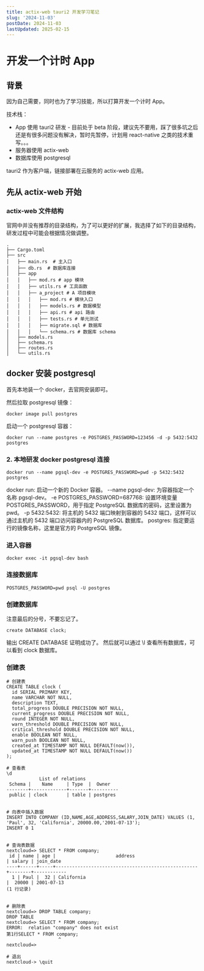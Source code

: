 ```yaml
---
title: actix-web tauri2 开发学习笔记
slug: '2024-11-03'
postDate: 2024-11-03
lastUpdated: 2025-02-15
---
```


# 开发一个计时 App

## 背景

因为自己需要，同时也为了学习技能，所以打算开发一个计时 App。

技术栈：

- App 使用 tauri2 研发 - 目前处于 beta 阶段，建议先不要用，踩了很多坑之后还是有很多问题没有解决，暂时先暂停，计划用 react-native 之类的技术重写。。。
- 服务器使用 actix-web
- 数据库使用 postgresql

tauri2 作为客户端，链接部署在云服务的 actix-web 应用。

## 先从 actix-web 开始

### actix-web 文件结构

官网中并没有推荐的目录结构，为了可以更好的扩展，我选择了如下的目录结构，研发过程中可能会根据情况做调整。

```shell
.
├── Cargo.toml
├── src
│   ├── main.rs  # 主入口
│   ├── db.rs  # 数据库连接
│   ├── app
│   │   ├── mod.rs # app 模块
│   │   ├── utils.rs # 工具函数
│   │   ├── a_project # A 项目模块
│   │   │   ├── mod.rs # 模块入口
│   │   │   ├── models.rs # 数据模型
│   │   │   ├── api.rs # api 路由
│   │   │   ├── tests.rs # 单元测试
│   │   │   ├── migrate.sql # 数据库
│   │   │   └── schema.rs # 数据库 schema
│   ├── models.rs
│   ├── schema.rs
│   ├── routes.rs
│   └── utils.rs
```

## docker 安装 postgresql

首先本地装一个 docker，去官网安装即可。

然后拉取 postgresql 镜像：

```shell
docker image pull postgres
```

启动一个 postgresql 容器：

```shell
docker run --name postgres -e POSTGRES_PASSWORD=123456 -d -p 5432:5432 postgres
```

### 2. 本地研发 docker postgresql 连接

```shell
docker run --name pgsql-dev -e POSTGRES_PASSWORD=pwd -p 5432:5432 postgres
```

docker run: 启动一个新的 Docker 容器。
--name pgsql-dev: 为容器指定一个名称 pgsql-dev。
-e POSTGRES_PASSWORD=687768: 设置环境变量 POSTGRES_PASSWORD，用于指定 PostgreSQL 数据库的密码，这里设置为 pwd。
-p 5432:5432: 将主机的 5432 端口映射到容器的 5432 端口，这样可以通过主机的 5432 端口访问容器内的 PostgreSQL 数据库。
postgres: 指定要运行的镜像名称，这里是官方的 PostgreSQL 镜像。

### 进入容器

```shell
docker exec -it pgsql-dev bash
```

### 连接数据库

```shell
POSTGRES_PASSWORD=pwd psql -U postgres
```

### 创建数据库

注意最后的分号，不要忘记了。

```shell
create DATABASE clock;
```

输出 CREATE DATABASE 证明成功了。
然后就可以通过 \l 查看所有数据库，可以看到 clock 数据库。

### 创建表

```shell
# 创建表
CREATE TABLE clock (
  id SERIAL PRIMARY KEY,
  name VARCHAR NOT NULL,
  description TEXT,
  total_progress DOUBLE PRECISION NOT NULL,
  current_progress DOUBLE PRECISION NOT NULL,
  round INTEGER NOT NULL,
  warn_threshold DOUBLE PRECISION NOT NULL,
  critical_threshold DOUBLE PRECISION NOT NULL,
  enable BOOLEAN NOT NULL,
  warn_push BOOLEAN NOT NULL,
  created_at TIMESTAMP NOT NULL DEFAULT(now()),
  updated_at TIMESTAMP NOT NULL DEFAULT(now())
);

# 查看表
\d
            List of relations
 Schema |    Name     | Type  |  Owner
--------+-------------+-------+----------
 public | clock       | table | postgres


# 向表中插入数据
INSERT INTO COMPANY (ID,NAME,AGE,ADDRESS,SALARY,JOIN_DATE) VALUES (1, 'Paul', 32, 'California', 20000.00,'2001-07-13');
INSERT 0 1


# 查询表数据
nextcloud=> SELECT * FROM company;
 id | name | age |                      address                       | salary | join_date
----+------+-----+----------------------------------------------------+--------+------------
  1 | Paul |  32 | California                                         |  20000 | 2001-07-13
(1 行记录)


# 删除表
nextcloud=> DROP TABLE company;
DROP TABLE
nextcloud=> SELECT * FROM company;
ERROR:  relation "company" does not exist
第1行SELECT * FROM company;
                   ^
nextcloud=>

# 退出
nextcloud-> \quit
```
